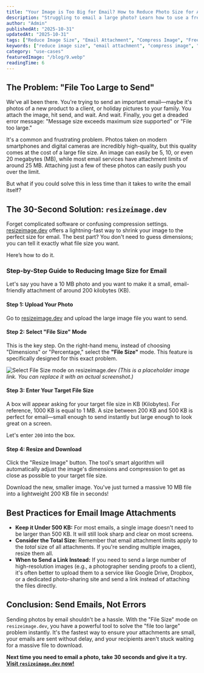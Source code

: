 ```yaml
---
title: "Your Image is Too Big for Email? How to Reduce Photo Size for Attachments in 30 Seconds"
description: "Struggling to email a large photo? Learn how to use a free online tool to quickly reduce image file size for email attachments without sacrificing quality, all in under a minute."
author: "Admin"
publishedAt: "2025-10-31"
updatedAt: "2025-10-31"
tags: ["Reduce Image Size", "Email Attachment", "Compress Image", "Free Tool", "Photo Size"]
keywords: ["reduce image size", "email attachment", "compress image", "photo size", "file size", "resize image"]
category: "use-cases"
featuredImage: "/blog/9.webp"
readingTime: 6
---
```


## The Problem: "File Too Large to Send"

We've all been there. You're trying to send an important email—maybe it's photos of a new product to a client, or holiday pictures to your family. You attach the image, hit send, and wait. And wait. Finally, you get a dreaded error message: "Message size exceeds maximum size supported" or "File too large."

It's a common and frustrating problem. Photos taken on modern smartphones and digital cameras are incredibly high-quality, but this quality comes at the cost of a large file size. An image can easily be 5, 10, or even 20 megabytes (MB), while most email services have attachment limits of around 25 MB. Attaching just a few of these photos can easily push you over the limit.

But what if you could solve this in less time than it takes to write the email itself? 

## The 30-Second Solution: `resizeimage.dev`

Forget complicated software or confusing compression settings. [resizeimage.dev](https://resizeimage.dev) offers a lightning-fast way to shrink your image to the perfect size for email. The best part? You don't need to guess dimensions; you can tell it exactly what file size you want.

Here’s how to do it.

### Step-by-Step Guide to Reducing Image Size for Email

Let's say you have a 10 MB photo and you want to make it a small, email-friendly attachment of around 200 kilobytes (KB).

#### Step 1: Upload Your Photo

Go to [resizeimage.dev](https://resizeimage.dev) and upload the large image file you want to send.

#### Step 2: Select "File Size" Mode

This is the key step. On the right-hand menu, instead of choosing "Dimensions" or "Percentage," select the **"File Size"** mode. This feature is specifically designed for this exact problem.

![Select File Size mode on resizeimage.dev](https://example.com/file-size-mode.jpg)
*(This is a placeholder image link. You can replace it with an actual screenshot.)*

#### Step 3: Enter Your Target File Size

A box will appear asking for your target file size in KB (Kilobytes). For reference, 1000 KB is equal to 1 MB. A size between 200 KB and 500 KB is perfect for email—small enough to send instantly but large enough to look great on a screen.

Let's enter `200` into the box.

#### Step 4: Resize and Download

Click the "Resize Image" button. The tool's smart algorithm will automatically adjust the image's dimensions and compression to get as close as possible to your target file size. 

Download the new, smaller image. You've just turned a massive 10 MB file into a lightweight 200 KB file in seconds!

## Best Practices for Email Image Attachments

*   **Keep it Under 500 KB:** For most emails, a single image doesn't need to be larger than 500 KB. It will still look sharp and clear on most screens.
*   **Consider the Total Size:** Remember that email attachment limits apply to the *total* size of all attachments. If you're sending multiple images, resize them all.
*   **When to Send a Link Instead:** If you need to send a large number of high-resolution images (e.g., a photographer sending proofs to a client), it's often better to upload them to a service like Google Drive, Dropbox, or a dedicated photo-sharing site and send a link instead of attaching the files directly.

## Conclusion: Send Emails, Not Errors

Sending photos by email shouldn't be a hassle. With the "File Size" mode on `resizeimage.dev`, you have a powerful tool to solve the "file too large" problem instantly. It's the fastest way to ensure your attachments are small, your emails are sent without delay, and your recipients aren't stuck waiting for a massive file to download.

**Next time you need to email a photo, take 30 seconds and give it a try. [Visit `resizeimage.dev` now!](https://resizeimage.dev)**
